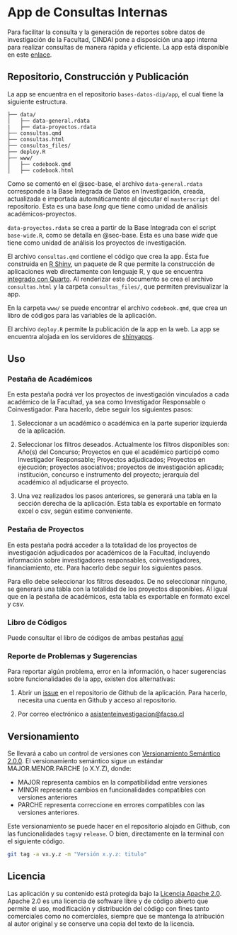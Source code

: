 # App de Consultas Internas {#sec-consultas}

Para facilitar la consulta y la generación de reportes sobre datos de investigación de la Facultad, CINDAI pone a disposición una app interna para realizar consultas de manera rápida y eficiente. La app está disponible en este [enlace](https://dip-facso.shinyapps.io/consultas/#consulta-proyectos).

## Repositorio, Construcción y Publicación

La app se encuentra en el repositorio `bases-datos-dip/app`, el cual tiene la siguiente estructura. 

```plaintext
├── data/
│   ├── data-general.rdata
|   ├── data-proyectos.rdata
├── consultas.qmd
├── consultas.html
├── consultas_files/
├── deploy.R
├── www/
│   ├── codebook.qmd
│   ├── codebook.html
```

Como se comentó en el @sec-base, el archivo `data-general.rdata` corresponde a la Base Integrada de Datos en Investigación, creada, actualizada e importada automáticamente al ejecutar el `masterscript` del repositorio. Esta es una base *long* que tiene como unidad de análisis académicos-proyectos. 

`data-proyectos.rdata` se crea a partir de la Base Integrada con el script `base-wide.R`, como se detalla en @sec-base. Esta es una base *wide* que tiene como unidad de análisis los proyectos de investigación. 

El archivo `consultas.qmd` contiene el código que crea la app. Ésta fue construida en [R Shiny](https://shiny.posit.co/r/getstarted/shiny-basics/lesson1/), un paquete de R que permite la construcción de aplicaciones web directamente con lenguaje R, y que se encuentra [integrado con Quarto](https://quarto.org/docs/interactive/shiny/). Al renderizar este documento se crea el archivo `consultas.html` y la carpeta `consultas_files/`, que permiten previsualizar la app.

En la carpeta `www/` se puede encontrar el archivo `codebook.qmd`, que crea un libro de códigos para las variables de la aplicación. 

El archivo `deploy.R` permite la publicación de la app en la web. La app se encuentra alojada en los servidores de [shinyapps](https://www.shinyapps.io/). 

## Uso

### Pestaña de Académicos

En esta pestaña podrá ver los proyectos de investigación vinculados a cada académico de la Facultad, ya sea como Investigador Responsable o Coinvestigador. Para hacerlo, debe seguir los siguientes pasos:

1) Seleccionar a un académico o académica en la parte superior izquierda de la aplicación.

2) Seleccionar los filtros deseados. Actualmente los filtros disponibles son: Año(s) del Concurso; Proyectos en que el académico participó como Investigador Responsable; Proyectos adjudicados; Proyectos en ejecución; proyectos asociativos; proyectos de investigación aplicada; institución, concurso e instrumento del proyecto; jerarquía del académico al adjudicarse el proyecto.

3) Una vez realizados los pasos anteriores, se generará una tabla en la sección derecha de la aplicación. Esta tabla es exportable en formato excel o csv, según estime conveniente.

### Pestaña de Proyectos

En esta pestaña podrá acceder a la totalidad de los proyectos de investigación adjudicados por académicos de la Facultad, incluyendo información sobre investigadores responsables, coinvestigadores, financiamiento, etc. Para hacerlo debe seguir los siguientes pasos.

Para ello debe seleccionar los filtros deseados. De no seleccionar ninguno, se generará una tabla con la totalidad de los proyectos disponibles. Al igual que en la pestaña de académicos, esta tabla es exportable en formato excel y csv.

### Libro de Códigos

Puede consultar el libro de códigos de ambas pestañas [aquí](https://dip-facso.shinyapps.io/consultas/_w_13f4a94ea5194a07abbd823f4c5537d2/www/codebook.html)


### Reporte de Problemas y Sugerencias

Para reportar algún problema, error en la información, o hacer sugerencias sobre funcionalidades de la app, existen dos alternativas:

1) Abrir un [issue](https://github.com/facso-investigacion/bases-datos-dip/issues) en el repositorio de Github de la aplicación. Para hacerlo, necesita una cuenta en Github y acceso al repositorio.

2) Por correo electrónico a [asistenteinvestigacion@facso.cl](mailto:asistenteinvestigacion@facso.cl)

## Versionamiento

Se llevará a cabo un control de versiones con [Versionamiento Semántico 2.0.0](https://semver.org/lang/es/). El versionamiento semántico sigue un estándar MAJOR.MENOR.PARCHE (o X.Y.Z), donde:

- MAJOR representa cambios en la compatibilidad entre versiones
- MINOR representa cambios en funcionalidades compatibles con versiones anteriores
- PARCHE representa correccione en errores compatibles con las versiones anteriores.

Este versionamiento se puede hacer en el repositorio alojado en Github, con las funcionalidades `tags`y `release`. O bien, directamente en la terminal con el siguiente código.

```bash
git tag -a vx.y.z -m "Versión x.y.z: titulo"
```

## Licencia

Las aplicación y su contenido está protegida bajo la [Licencia Apache 2.0](https://www.apache.org/licenses/LICENSE-2.0). Apache 2.0 es una licencia de software libre y de código abierto que permite el uso, modificación y distribución del código con fines tanto comerciales como no comerciales, siempre que se mantenga la atribución al autor original y se conserve una copia del texto de la licencia. 